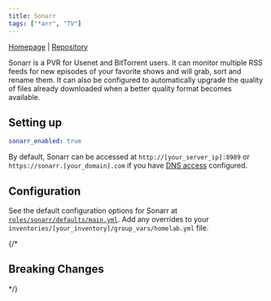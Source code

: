 ```yaml
---
title: Sonarr
tags: ["*arr", "TV"]
---
```



[Homepage](https://sonarr.tv/) |
[Repository](https://github.com/Sonarr/Sonarr)

<Tags tags={frontmatter.tags} />

Sonarr is a PVR for Usenet and BitTorrent users. It can monitor multiple RSS feeds for new episodes of your favorite shows and will grab, sort and rename them. It can also be configured to automatically upgrade the quality of files already downloaded when a better quality format becomes available.

## Setting up

```yaml title="inventories/homelab/group_vars/homelab.yml"
sonarr_enabled: true
```

By default, Sonarr can be accessed at `http://[your_server_ip]:8989` or `https://sonarr.[your_domain].com` if you have [DNS access](../../guides/dns-access/) configured.

## Configuration

See the default configuration options for Sonarr at [`roles/sonarr/defaults/main.yml`](https://github.com/Dylancyclone/ansible-homelab-orchestration/blob/main/roles/sonarr/defaults/main.yml).
Add any overrides to your `inventories/[your_inventory]/group_vars/homelab.yml` file.

{/* 

## Breaking Changes

*/}